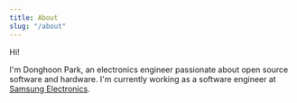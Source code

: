 ```yaml
---
title: About
slug: "/about"
---
```


Hi!

I'm Donghoon Park, an electronics engineer passionate about open source software and hardware. I'm currently working as a software engineer at [Samsung Electronics](https://www.samsung.com/).
